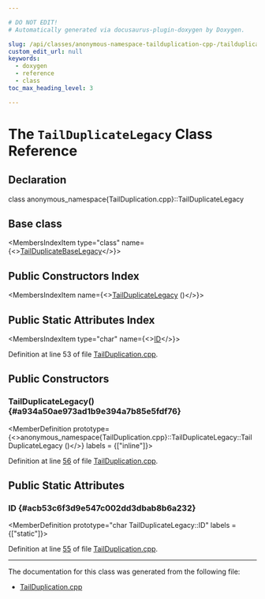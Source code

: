 ```yaml
---

# DO NOT EDIT!
# Automatically generated via docusaurus-plugin-doxygen by Doxygen.

slug: /api/classes/anonymous-namespace-tailduplication-cpp-/tailduplicatelegacy
custom_edit_url: null
keywords:
  - doxygen
  - reference
  - class
toc_max_heading_level: 3

---
```





# The `TailDuplicateLegacy` Class Reference

<DoxygenPage pluginConfig={pluginConfig}>



## Declaration

<CodeBlock>class anonymous_namespace{TailDuplication.cpp}::TailDuplicateLegacy</CodeBlock>

## Base class

<MembersIndex>

<MembersIndexItem
  type="class"
  name={<><a href="/docs/api/classes/anonymous-namespace-tailduplication-cpp-/tailduplicatebaselegacy">TailDuplicateBaseLegacy</a></>}>
</MembersIndexItem>

</MembersIndex>

## Public Constructors Index

<MembersIndex>

<MembersIndexItem
  name={<><a href="#a934a50ae973ad1b9e394a7b85e5fdf76">TailDuplicateLegacy</a> ()</>}>
</MembersIndexItem>

</MembersIndex>

## Public Static Attributes Index

<MembersIndex>

<MembersIndexItem
  type="char"
  name={<><a href="#acb53c6f3d9e547c002dd3dbab8b6a232">ID</a></>}>
</MembersIndexItem>

</MembersIndex>


Definition at line 53 of file <a href="/docs/api/files/lib/lib/codegen/tailduplication-cpp">TailDuplication.cpp</a>.

<SectionDefinition>

## Public Constructors

### TailDuplicateLegacy() {#a934a50ae973ad1b9e394a7b85e5fdf76}

<MemberDefinition
  prototype={<>anonymous&#95;namespace&#123;TailDuplication.cpp&#125;::TailDuplicateLegacy::TailDuplicateLegacy ()</>}
  labels = {["inline"]}>

Definition at line <a href="/docs/api/files/lib/lib/codegen/tailduplication-cpp/#l00056">56</a> of file <a href="/docs/api/files/lib/lib/codegen/tailduplication-cpp">TailDuplication.cpp</a>.
</MemberDefinition>

</SectionDefinition>

<SectionDefinition>

## Public Static Attributes

### ID {#acb53c6f3d9e547c002dd3dbab8b6a232}

<MemberDefinition
  prototype="char TailDuplicateLegacy::ID"
  labels = {["static"]}>

Definition at line <a href="/docs/api/files/lib/lib/codegen/tailduplication-cpp/#l00055">55</a> of file <a href="/docs/api/files/lib/lib/codegen/tailduplication-cpp">TailDuplication.cpp</a>.
</MemberDefinition>

</SectionDefinition>

<hr/>

The documentation for this class was generated from the following file:

<ul>
<li><a href="/docs/api/files/lib/lib/codegen/tailduplication-cpp">TailDuplication.cpp</a></li>
</ul>

</DoxygenPage>
